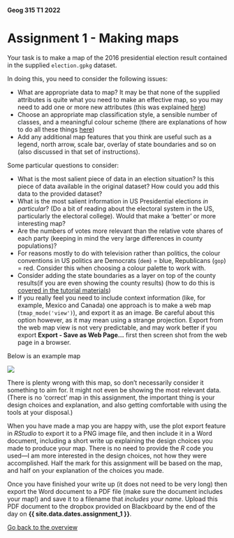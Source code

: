 **Geog 315 T1 2022**

# Assignment 1 - Making maps
Your task is to make a map of the 2016 presidential election result contained in the supplied `election.gpkg` dataset.

In doing this, you need to consider the following issues:

+ What are appropriate data to map? It may be that none of the supplied attributes is quite what you need to make an effective map, so you may need to add one or more new attributes (this was explained [here](making-maps-in-R-02-selecting-and-tidying-data.md#adding-new-attributes))
+ Choose an appropriate map classification style, a sensible number of classes, and a meaningful colour scheme (there are explanations of how to do all these things [here](making-maps-in-R-03-using-tmap.md))
+ Add any additional map features that you think are useful such as a legend, north arrow, scale bar, overlay of state boundaries and so on (also discussed in that set of instructions).

Some particular questions to consider:

+ What is the most salient piece of data in an election situation? Is this piece of data available in the original dataset? How could you add this data to the provided dataset?
+ What is the most salient information in US Presidential elections *in particular*? (Do a bit of reading about the electoral system in the US, particularly the electoral college). Would that make a 'better' or more interesting map?
+ Are the numbers of votes more relevant than the relative vote shares of each party (keeping in mind the very large differences in county populations)?
+ For reasons mostly to do with television rather than politics, the colour conventions in US politics are Democrats (`dem`) = blue, Republicans (`gop`) = red. Consider this when choosing a colour palette to work with.
+ Consider adding the state boundaries as a layer on top of the county results(if you are even showing the county results) (how to do this is [covered in the tutorial materials](making-maps-in-R-03-using-tmap.md#adding-more-layers))
+ If you really feel you need to include context information (like, for example, Mexico and Canada) one approach is to make a web map (`tmap_mode('view')`), and export it as an image. Be careful about this option however, as it may mean using a strange projection. Export from the web map view is not very predictable, and may work better if you export **Export - Save as Web Page...** first then screen shot from the web page in a browser.

Below is an example map

<img src='example-election-map.png'>

There is plenty wrong with this map, so don't necessarily consider it something to aim for. It might not even be showing the most relevant data. (There is no 'correct' map in this assignment, the important thing is your design choices and explanation, and also getting comfortable with using the tools at your disposal.)

When you have made a map you are happy with, use the plot export feature in *RStudio* to export it to a PNG image file, and then include it in a Word document, including a short write up explaining the design choices you made to produce your map. There is no need to provide the *R* code you used&mdash;I am more interested in the design choices, not how they were accomplished. Half the mark for this assignment will be based on the map, and half on your explanation of the choices you made.

Once you have finished your write up (it does not need to be very long) then export the Word document to a PDF file (make sure the document includes your map!) and save it to a filename that *includes your name*. Upload this PDF document to the dropbox provided on Blackboard by the end of the day on **{{ site.data.dates.assignment_1 }}**.

[Go back to the overview](README.md)
